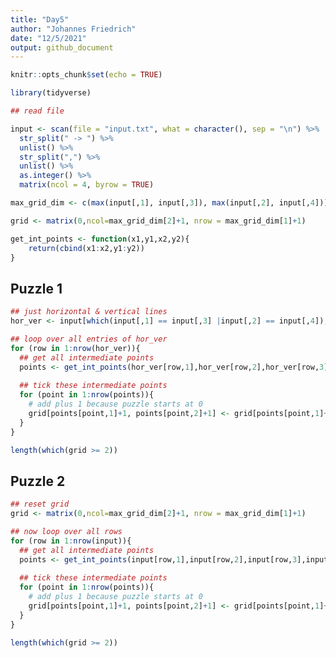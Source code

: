 ```yaml
---
title: "Day5"
author: "Johannes Friedrich"
date: "12/5/2021"
output: github_document
---
```


```r
knitr::opts_chunk$set(echo = TRUE)
```

```r
library(tidyverse)
```

```r
## read file

input <- scan(file = "input.txt", what = character(), sep = "\n") %>% 
  str_split(" -> ") %>% 
  unlist() %>% 
  str_split(",") %>% 
  unlist() %>% 
  as.integer() %>% 
  matrix(ncol = 4, byrow = TRUE)
```

```r
max_grid_dim <- c(max(input[,1], input[,3]), max(input[,2], input[,4]))

grid <- matrix(0,ncol=max_grid_dim[2]+1, nrow = max_grid_dim[1]+1)

get_int_points <- function(x1,y1,x2,y2){
    return(cbind(x1:x2,y1:y2))
}
```


## Puzzle 1

```r
## just horizontal & vertical lines
hor_ver <- input[which(input[,1] == input[,3] |input[,2] == input[,4]),]

## loop over all entries of hor_ver
for (row in 1:nrow(hor_ver)){
  ## get all intermediate points
  points <- get_int_points(hor_ver[row,1],hor_ver[row,2],hor_ver[row,3],hor_ver[row,4])
  
  ## tick these intermediate points
  for (point in 1:nrow(points)){
    # add plus 1 because puzzle starts at 0
    grid[points[point,1]+1, points[point,2]+1] <- grid[points[point,1]+1, points[point,2]+1] + 1
  }
}
```

```r
length(which(grid >= 2))
```

## Puzzle 2

```r
## reset grid
grid <- matrix(0,ncol=max_grid_dim[2]+1, nrow = max_grid_dim[1]+1)
```


```r
## now loop over all rows
for (row in 1:nrow(input)){
  ## get all intermediate points
  points <- get_int_points(input[row,1],input[row,2],input[row,3],input[row,4])
  
  ## tick these intermediate points
  for (point in 1:nrow(points)){
    # add plus 1 because puzzle starts at 0
    grid[points[point,1]+1, points[point,2]+1] <- grid[points[point,1]+1, points[point,2]+1] + 1
  }
}
```

```r
length(which(grid >= 2))
```
